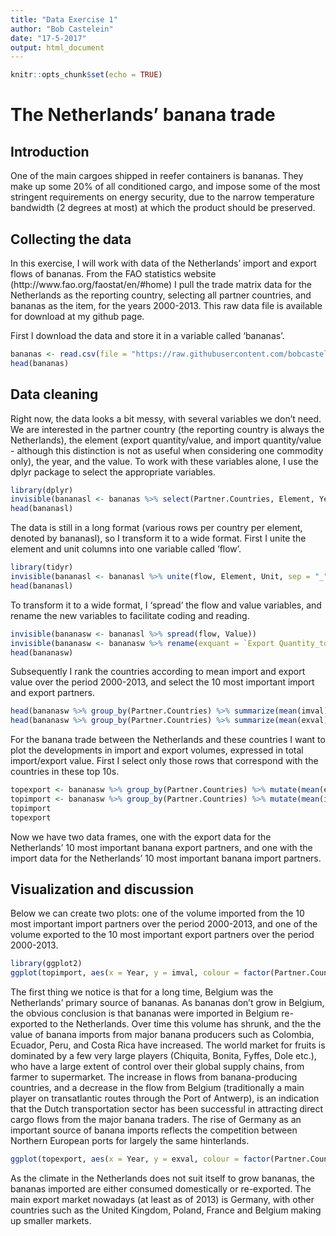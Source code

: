 ```yaml
---
title: "Data Exercise 1"
author: "Bob Castelein"
date: "17-5-2017"
output: html_document
---
```


```r
knitr::opts_chunk$set(echo = TRUE)
```

# The Netherlands' banana trade


## Introduction

One of the main cargoes shipped in reefer containers is bananas. They make up some 20% of all conditioned cargo, and impose some of the most stringent requirements on energy security, due to the narrow temperature bandwidth (2 degrees at most) at which the product should be preserved.


## Collecting the data

In this exercise, I will work with data of the Netherlands' import and export flows of bananas. From the FAO statistics website (http://www.fao.org/faostat/en/#home) I pull the trade matrix data for the Netherlands as the reporting country, selecting all partner countries, and bananas as the item, for the years 2000-2013. This raw data file is available for download at my github page.

First I download the data and store it in a variable called 'bananas'.

```r
bananas <- read.csv(file = "https://raw.githubusercontent.com/bobcastelein/session2/master/nlbananas2000-2013.csv")
head(bananas)
```


## Data cleaning

Right now, the data looks a bit messy, with several variables we don't need. We are interested in the partner country (the reporting country is always the Netherlands), the element (export quantity/value, and import quantity/value - although this distinction is not as useful when considering one commodity only), the year, and the value. To work with these variables alone, I use the dplyr package to select the appropriate variables.

```r
library(dplyr)
invisible(bananasl <- bananas %>% select(Partner.Countries, Element, Year, Unit, Value))
head(bananasl)
```

The data is still in a long format (various rows per country per element, denoted by bananasl), so I transform it to a wide format. First I unite the element and unit columns into one variable called 'flow'.

```r
library(tidyr)
invisible(bananasl <- bananasl %>% unite(flow, Element, Unit, sep = "_"))
head(bananasl)
```

To transform it to a wide format, I 'spread' the flow and value variables, and rename the new variables to facilitate coding and reading.

```r
invisible(bananasw <- bananasl %>% spread(flow, Value))
invisible(bananasw <- bananasw %>% rename(exquant = `Export Quantity_tonnes`, exval = `Export Value_1000 US$`, imquant = `Import Quantity_tonnes`, imval = `Import Value_1000 US$`))
head(bananasw)
```


Subsequently I rank the countries according to mean import and export value over the period 2000-2013, and select the 10 most important import and export partners.

```r
head(bananasw %>% group_by(Partner.Countries) %>% summarize(mean(imval)) %>% arrange(desc(`mean(imval)`)), 10)
head(bananasw %>% group_by(Partner.Countries) %>% summarize(mean(exval)) %>% arrange(desc(`mean(exval)`)), 10)
```

For the banana trade between the Netherlands and these countries I want to plot the developments in import and export volumes, expressed in total import/export value. First I select only those rows that correspond with the countries in these top 10s.

```r
topexport <- bananasw %>% group_by(Partner.Countries) %>% mutate(mean(exval)) %>% filter(mean(exval) > 2182)
topimport <- bananasw %>% group_by(Partner.Countries) %>% mutate(mean(imval)) %>% filter(mean(imval) > 2504)
topimport
topexport
```

Now we have two data frames, one with the export data for the Netherlands' 10 most important banana export partners, and one with the import data for the Netherlands' 10 most important banana import partners.


## Visualization and discussion

Below we can create two plots: one of the volume imported from the 10 most important import partners over the period 2000-2013, and one of the volume exported to the 10 most important export partners over the period 2000-2013. 

```r
library(ggplot2)
ggplot(topimport, aes(x = Year, y = imval, colour = factor(Partner.Countries))) + geom_point() + geom_line() + labs(x = "Year", y = "Value of banana imports ($1000)", colour = "Import origins", title = "Banana imports from 10 major import partners, 2000-2013") + scale_y_continuous(breaks = c(0, 25000, 50000, 75000, 100000), limits = c(0, 100000))
```

The first thing we notice is that for a long time, Belgium was the Netherlands' primary source of bananas. As bananas don't grow in Belgium, the obvious conclusion is that bananas were imported in Belgium re-exported to the Netherlands. Over time this volume has shrunk, and the the value of banana imports from major banana producers such as Colombia, Ecuador, Peru, and Costa Rica have increased. The world market for fruits is dominated by a few very large players (Chiquita, Bonita, Fyffes, Dole etc.), who have a large extent of control over their global supply chains, from farmer to supermarket. The increase in flows from banana-producing countries, and a decrease in the flow from Belgium (traditionally a main player on transatlantic routes through the Port of Antwerp), is an indication that the Dutch transportation sector has been successful in attracting direct cargo flows from the major banana traders. The rise of Germany as an important source of banana imports reflects the competition between Northern European ports for largely the same hinterlands. 

```r
ggplot(topexport, aes(x = Year, y = exval, colour = factor(Partner.Countries))) + geom_point() + geom_line() + labs(x = "Year", y = "Value of banana exports ($1000)", colour = "Export destinations", title = "Banana exports to 10 major export partners, 2000-2013") + scale_y_continuous(breaks = c(0, 25000, 50000, 75000, 100000), limits = c(0, 100000))
```

As the climate in the Netherlands does not suit itself to grow bananas, the bananas imported are either consumed domestically or re-exported. The main export market nowadays (at least as of 2013) is Germany, with other countries such as the United Kingdom, Poland, France and Belgium making up smaller markets. 